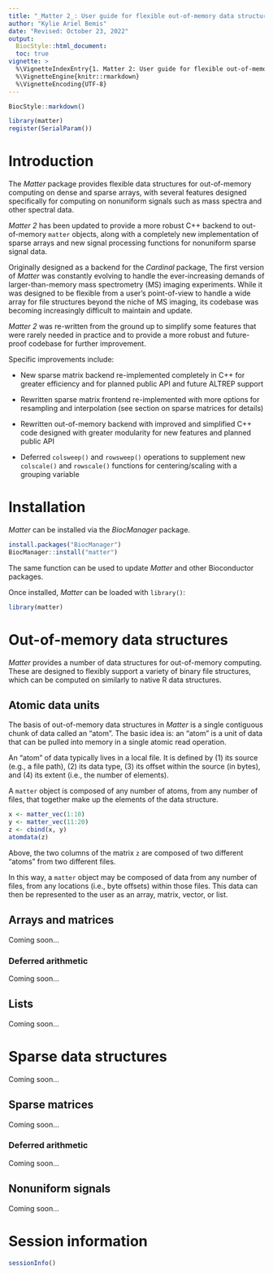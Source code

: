 ```yaml
---
title: "_Matter 2_: User guide for flexible out-of-memory data structures"
author: "Kylie Ariel Bemis"
date: "Revised: October 23, 2022"
output:
  BiocStyle::html_document:
  toc: true
vignette: >
  %\VignetteIndexEntry{1. Matter 2: User guide for flexible out-of-memory data structures}
  %\VignetteEngine{knitr::rmarkdown}
  %\VignetteEncoding{UTF-8}
---
```


```r
BiocStyle::markdown()
```

```r
library(matter)
register(SerialParam())
```

# Introduction 

The *Matter* package provides flexible data structures for out-of-memory computing on dense and sparse arrays, with several features designed specifically for computing on nonuniform signals such as mass spectra and other spectral data.

*Matter 2* has been updated to provide a more robust C++ backend to out-of-memory `matter` objects, along with a completely new implementation of sparse arrays and new signal processing functions for nonuniform sparse signal data.

Originally designed as a backend for the *Cardinal* package, The first version of *Matter* was constantly evolving to handle the ever-increasing demands of larger-than-memory mass spectrometry (MS) imaging experiments. While it was designed to be flexible from a user's point-of-view to handle a wide array for file structures beyond the niche of MS imaging, its codebase was becoming increasingly difficult to maintain and update.

*Matter 2* was re-written from the ground up to simplify some features that were rarely needed in practice and to provide a more robust and future-proof codebase for further improvement.

Specific improvements include:

- New sparse matrix backend re-implemented completely in C++ for greater efficiency and for planned public API and future ALTREP support

- Rewritten sparse matrix frontend re-implemented with more options for resampling and interpolation (see section on sparse matrices for details)

- Rewritten out-of-memory backend with improved and simplified C++ code designed with greater modularity for new features and planned public API

- Deferred `colsweep()` and `rowsweep()` operations to supplement new `colscale()` and `rowscale()` functions for centering/scaling with a grouping variable


# Installation

*Matter* can be installed via the *BiocManager* package.

```r
install.packages("BiocManager")
BiocManager::install("matter")
```

The same function can be used to update *Matter* and other Bioconductor packages.

Once installed, *Matter* can be loaded with `library()`:

```r
library(matter)
```



# Out-of-memory data structures

*Matter* provides a number of data structures for out-of-memory computing. These are designed to flexibly support a variety of binary file structures, which can be computed on similarly to native R data structures.

## Atomic data units

The basis of out-of-memory data structures in *Matter* is a single contiguous chunk of data called an "atom". The basic idea is: an "atom" is a unit of data that can be pulled into memory in a single atomic read operation.

An "atom" of data typically lives in a local file. It is defined by (1) its source (e.g., a file path), (2) its data type, (3) its offset within the source (in bytes), and (4) its extent (i.e., the number of elements).

A `matter` object is composed of any number of atoms, from any number of files, that together make up the elements of the data structure.

```r
x <- matter_vec(1:10)
y <- matter_vec(11:20)
z <- cbind(x, y)
atomdata(z)
```

Above, the two columns of the matrix `z` are composed of two different "atoms" from two different files.

In this way, a `matter` object may be composed of data from any number of files, from any locations (i.e., byte offsets) within those files. This data can then be represented to the user as an array, matrix, vector, or list.


## Arrays and matrices

Coming soon...

### Deferred arithmetic

Coming soon...

## Lists

Coming soon...




# Sparse data structures

Coming soon...

## Sparse matrices

Coming soon...

### Deferred arithmetic

Coming soon...

## Nonuniform signals

Coming soon...




# Session information

```r
sessionInfo()
```



